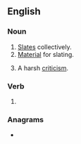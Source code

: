 ==English==

===Noun===
{{en-noun}}

# [[slate|Slates]] collectively.
# [[material|Material]] for slating.
# {{lb|en|informal}} A harsh [[criticism]].
#: {{syn|en|scorcher}}
#: {{ux|en|His new book got a real '''slating'''.}}

===Verb===
{{head|en|verb form}}

# {{present participle of|slate|lang=en|nocat=1}}

===Anagrams===
* {{anagrams|en|a=agilnst|Gatlins|lasting|salting|staling}}